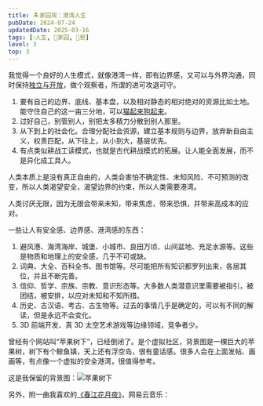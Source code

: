 ```yaml
---
title: 🏝️家园观：港湾人生
pubDate: 2024-07-24
updatedDate: 2025-03-16
tags: [💧人生, 🏡家园, 🤔思]
level: 3
top: 3
---
```


我觉得一个良好的人生模式，就像港湾一样，即有边界感，又可以与外界沟通，同时保持[独立与开放](/xyy/20240716b)，做个观察者，所谓的进可攻退可守。

1. 要有自己的边界、底线、基本盘，以及相对静态的相对绝对的资源比如土地。能守住自己的这一亩三分地，可以[猫起来狗起来](/xyy/20240724c)。
2. 过好自己，别管别人，别把太多精力分散到别人那里。
3. 从下到上的社会化。合理分配社会资源，建立基本规则与边界，放弃新自由主义，权责匹配，从下往上，从小到大，基层优先。
4. 有点类似耕战工读模式，也就是古代耕战模式的拓展。让人能全面发展，而不是异化成工具人。

人类本质上是没有真正自由的，人类会害怕不确定性、未知风险、不可预测的改变，所以人类渴望安全，渴望边界的约束，所以人类需要港湾。

人类讨厌无限，因为无限会带来未知，带来焦虑，带来恐惧，并带来高成本的应对。

一些让人有安全感、边界感、港湾感的东西：

1. 避风港、海湾海岸、城堡、小城市、良田万顷、山间盆地、充足水源等。这些是物质和地理上的安全感，几乎不可或缺。
2. 词典、大全、百科全书、图书馆等。尽可能把所有知识都罗列出来，各居其位，并且不断完善。
3. 信仰、哲学、宗族、宗教、意识形态等。大多数人类潜意识里需要被指引，被团结，被安排，以应对未知和不知所措。
4. 历史、古汉语、考古、古生物等。过去的事情几乎是确定的，可以有不同的解读，但是永远不会变化。
5. 3D 前端开发、真 3D 太空艺术游戏等边缘领域，竞争者少。

曾经有个网站叫“苹果树下”，已经倒闭了。是个虚拟社区，背景图是一棵巨大的苹果树，树下有个鲸鱼镇，天上还有浮空岛，很有童话感。很多人会在上面发帖、画画等，有点像一个虚拟的安全港湾，很值得参考。

这是我保留的背景图：![苹果树下](/images/shuxia.jpg)

另外，附一曲我喜欢的[《春江花月夜》](/audios/春江花月夜-古筝.mp3)，网易云音乐：

<MusicPlayer netease={5273867} />

